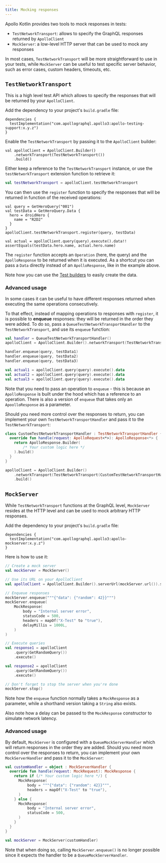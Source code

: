 ```yaml
---
title: Mocking responses
---
```


Apollo Kotlin provides two tools to mock responses in tests:

- `TestNetworkTransport`: allows to specify the GraphQL responses returned by `ApolloClient`
- `MockServer`: a low-level HTTP server that can be used to mock any responses

In most cases, `TestNetworkTransport` will be more straightforward to use in your tests, while `MockServer` can be
useful to test specific server behavior, such as error cases, custom headers, timeouts, etc.

## `TestNetworkTransport`

This is a high level test API which allows to specify the responses that will be returned by your `ApolloClient`.

Add the dependency to your project's `build.gradle` file:

```kotlin:title=build.gradle[.kts]
dependencies {
  testImplementation("com.apollographql.apollo3:apollo-testing-support:x.y.z")
}
```

Enable the `TestNetworkTransport` by passing it to the `ApolloClient` builder:

```kotlin{2}
val apolloClient = ApolloClient.Builder()
    .networkTransport(TestNetworkTransport())
    .build()
```

Either keep a reference to the `TestNetworkTransport` instance, or use the `testNetworkTransport` extension function to
retrieve it:

```kotlin
val testNetworkTransport = apolloClient.testNetworkTransport
```

You can then use the `register` function to specify the responses that will be returned in function of the received
operations:

```kotlin{7}
val query = GetHeroQuery("001")
val testData = GetHeroQuery.Data {
  hero = droidHero {
    name = "R2D2"
  }
}
apolloClient.testNetworkTransport.register(query, testData)

val actual = apolloClient.query(query).execute().data!!
assertEquals(testData.hero.name, actual.hero.name)
```

The `register` function accepts an `Operation` (here, the query) and the `ApolloResponse` to be returned when it is
executed. As a shortcut you can pass a `Data` directly instead of an `ApolloResponse`, like in the example above.

Note how you can use the [Test builders](./test-builders/) to easily create the data.

### Advanced usage

In some cases it can be useful to have different responses returned when executing the same operations consecutively.

To that effect, instead of mapping operations to responses with `register`, it is possible to **enqueue** responses:
they will be returned in the order they were added. To do so, pass a `QueueTestNetworkTransportHandler` to
the `TestNetworkTransport`, and use its `enqueue` function:

```kotlin
val handler = QueueTestNetworkTransportHandler()
apolloClient = ApolloClient.Builder().networkTransport(TestNetworkTransport(handler)).build()

handler.enqueue(query, testData1)
handler.enqueue(query, testData2)
handler.enqueue(query, testData3)

val actual1 = apolloClient.query(query).execute().data
val actual2 = apolloClient.query(query).execute().data
val actual3 = apolloClient.query(query).execute().data
```

Note that you need to pass an operation to `enqueue` - this is because an `ApolloResponse` is built under the hood which
has a reference to an operation. There is also a version of `enqueue` that takes only an `ApoolloResponse` as a
parameter.

Should you need more control over the responses to return, you can implement your own `TestNetworkTransportHandler`
and pass it to the `TestNetworkTransport`:

```kotlin
class CustomTestNetworkTransportHandler : TestNetworkTransportHandler {
  override fun handle(request: ApolloRequest<*>): ApolloResponse<*> {
    return ApolloResponse.Builder(
        /* Your custom logic here */
    ).build()
  }
}

apolloClient = ApolloClient.Builder()
    .networkTransport(TestNetworkTransport(CustomTestNetworkTransportHandler()))
    .build()
```

## `MockServer`

While `TestNetworkTransport` functions at the GraphQL level, `MockServer` resides at the HTTP level and can be used to
mock arbitrary HTTP responses.

Add the dependency to your project's `build.gradle` file:

```kotlin:title=build.gradle[.kts]
dependencies {
  testImplementation("com.apollographql.apollo3:apollo-mockserver:x.y.z")
}
```

Here is how to use it:

```kotlin
// Create a mock server
val mockServer = MockServer()

// Use its URL on your ApolloClient
val apolloClient = ApolloClient.Builder().serverUrl(mockServer.url()).store(store).build()

// Enqueue responses
mockServer.enqueue("""{"data": {"random": 42}}""")
mockServer.enqueue(
    MockResponse(
        body = "Internal server error",
        statusCode = 500,
        headers = mapOf("X-Test" to "true"),
        delayMillis = 1000L,
    )
)

// Execute queries
val response1 = apolloClient
    .query(GetRandomQuery())
    .execute()

val response2 = apolloClient
    .query(GetRandomQuery())
    .execute()

// Don't forget to stop the server when you're done
mockServer.stop()
```

Note how the `enqueue` function normally takes a `MockResponse` as a parameter, while a shorthand version taking
a `String` also exists.

Also note how a delay can be passed to the `MockResponse` constructor to simulate network latency.

### Advanced usage

By default, `MockServer` is configured with a `QueueMockServerHandler` which will return responses in the order they are
added. Should you need more control over the responses to return, you can implement your own `MockServerHandler`
and pass it to the `MockServer`:

```kotlin
val customHandler = object : MockServerHandler {
  override fun handle(request: MockRequest): MockResponse {
    return if (/* Your custom logic here */) {
      MockResponse(
          body = """{"data": {"random": 42}}""",
          headers = mapOf("X-Test" to "true"),
      )
    } else {
      MockResponse(
          body = "Internal server error",
          statusCode = 500,
      )
    }
  }
}

val mockServer = MockServer(customHandler)
```

Note that when doing so, calling `MockServer.enqueue()` is no longer possible since it expects the handler to be
a `QueueMockServerHandler`.
